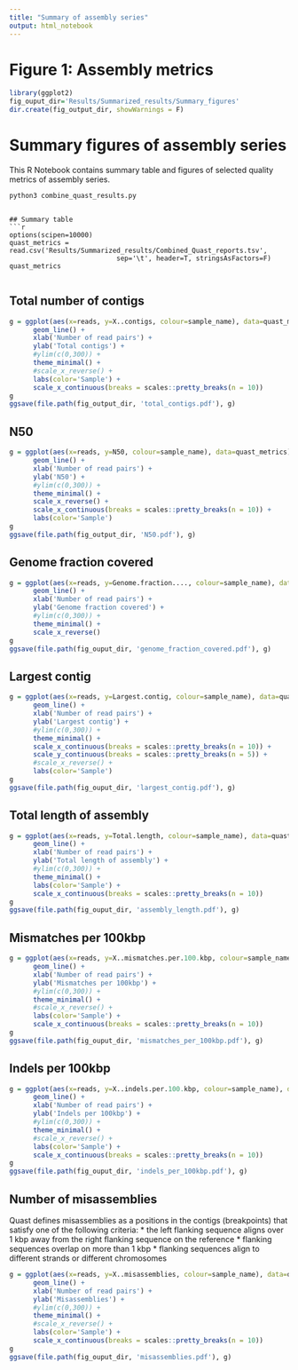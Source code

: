 ```yaml
---
title: "Summary of assembly series"
output: html_notebook
---
```




# Figure 1: Assembly metrics
```r
library(ggplot2)
fig_ouput_dir='Results/Summarized_results/Summary_figures'
dir.create(fig_output_dir, showWarnings = F)
```



# Summary figures of assembly series

This R Notebook contains summary table and figures of selected quality metrics of assembly series.
```bash
python3 combine_quast_results.py
```

```

## Summary table
```r
options(scipen=10000)
quast_metrics = read.csv('Results/Summarized_results/Combined_Quast_reports.tsv',
                           sep='\t', header=T, stringsAsFactors=F)
quast_metrics


```

## Total number of contigs
```r
g = ggplot(aes(x=reads, y=X..contigs, colour=sample_name), data=quast_metrics) +
      geom_line() +
      xlab('Number of read pairs') + 
      ylab('Total contigs') +
      #ylim(c(0,300)) +
      theme_minimal() + 
      #scale_x_reverse() +
      labs(color='Sample') +
      scale_x_continuous(breaks = scales::pretty_breaks(n = 10)) 
g
ggsave(file.path(fig_output_dir, 'total_contigs.pdf'), g)
```

## N50
```r
g = ggplot(aes(x=reads, y=N50, colour=sample_name), data=quast_metrics) +
      geom_line() +
      xlab('Number of read pairs') + 
      ylab('N50') +
      #ylim(c(0,300)) +
      theme_minimal() + 
      scale_x_reverse() +
      scale_x_continuous(breaks = scales::pretty_breaks(n = 10)) +
      labs(color='Sample')
g
ggsave(file.path(fig_output_dir, 'N50.pdf'), g)
```

## Genome fraction covered
```r
g = ggplot(aes(x=reads, y=Genome.fraction...., colour=sample_name), data=quast_metrics) +
      geom_line() +
      xlab('Number of read pairs') + 
      ylab('Genome fraction covered') +
      #ylim(c(0,300)) +
      theme_minimal() + 
      scale_x_reverse()
g
ggsave(file.path(fig_ouput_dir, 'genome_fraction_covered.pdf'), g)
```

## Largest contig
```r
g = ggplot(aes(x=reads, y=Largest.contig, colour=sample_name), data=quast_metrics) +
      geom_line() +
      xlab('Number of read pairs') + 
      ylab('Largest contig') +
      #ylim(c(0,300)) +
      theme_minimal() + 
      scale_x_continuous(breaks = scales::pretty_breaks(n = 10)) +
      scale_y_continuous(breaks = scales::pretty_breaks(n = 5)) +
      #scale_x_reverse() +
      labs(color='Sample')
g
ggsave(file.path(fig_ouput_dir, 'largest_contig.pdf'), g)
```

## Total length of assembly
```r
g = ggplot(aes(x=reads, y=Total.length, colour=sample_name), data=quast_metrics) +
      geom_line() +
      xlab('Number of read pairs') + 
      ylab('Total length of assembly') +
      #ylim(c(0,300)) +
      theme_minimal() + 
      labs(color='Sample') + 
      scale_x_continuous(breaks = scales::pretty_breaks(n = 10)) 
g
ggsave(file.path(fig_ouput_dir, 'assembly_length.pdf'), g)
```

## Mismatches per 100kbp
```r
g = ggplot(aes(x=reads, y=X..mismatches.per.100.kbp, colour=sample_name), data=quast_metrics) +
      geom_line() +
      xlab('Number of read pairs') + 
      ylab('Mismatches per 100kbp') +
      #ylim(c(0,300)) +
      theme_minimal() + 
      #scale_x_reverse() +
      labs(color='Sample') + 
      scale_x_continuous(breaks = scales::pretty_breaks(n = 10)) 
g
ggsave(file.path(fig_ouput_dir, 'mismatches_per_100kbp.pdf'), g)
```

## Indels per 100kbp
```r
g = ggplot(aes(x=reads, y=X..indels.per.100.kbp, colour=sample_name), data=quast_metrics) +
      geom_line() +
      xlab('Number of read pairs') + 
      ylab('Indels per 100kbp') +
      #ylim(c(0,300)) +
      theme_minimal() + 
      #scale_x_reverse() +
      labs(color='Sample') + 
      scale_x_continuous(breaks = scales::pretty_breaks(n = 10)) 
g
ggsave(file.path(fig_ouput_dir, 'indels_per_100kbp.pdf'), g)
```

## Number of misassemblies
Quast defines misassemblies as a positions in the contigs (breakpoints) that satisfy one of the following criteria:
* the left flanking sequence aligns over 1 kbp away from the right flanking sequence on the reference
* flanking sequences overlap on more than 1 kbp
* flanking sequences align to different strands or different chromosomes

```r
g = ggplot(aes(x=reads, y=X..misassemblies, colour=sample_name), data=quast_metrics) +
      geom_line() +
      xlab('Number of read pairs') + 
      ylab('Misassemblies') +
      #ylim(c(0,300)) +
      theme_minimal() + 
      #scale_x_reverse() +
      labs(color='Sample') + 
      scale_x_continuous(breaks = scales::pretty_breaks(n = 10)) 
g
ggsave(file.path(fig_ouput_dir, 'misassemblies.pdf'), g)
```

